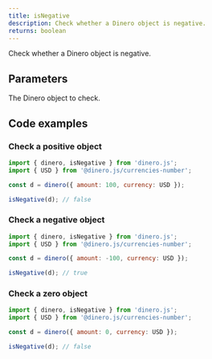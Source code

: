 ```yaml
---
title: isNegative
description: Check whether a Dinero object is negative.
returns: boolean
---
```


Check whether a Dinero object is negative.

## Parameters

<Parameters>

<Parameter name="dineroObject" type="Dinero<TAmount>" required={true}>

The Dinero object to check.

</Parameter>

</Parameters>

## Code examples

### Check a positive object

```js
import { dinero, isNegative } from 'dinero.js';
import { USD } from '@dinero.js/currencies-number';

const d = dinero({ amount: 100, currency: USD });

isNegative(d); // false
```

### Check a negative object

```js
import { dinero, isNegative } from 'dinero.js';
import { USD } from '@dinero.js/currencies-number';

const d = dinero({ amount: -100, currency: USD });

isNegative(d); // true
```

### Check a zero object

```js
import { dinero, isNegative } from 'dinero.js';
import { USD } from '@dinero.js/currencies-number';

const d = dinero({ amount: 0, currency: USD });

isNegative(d); // false
```
